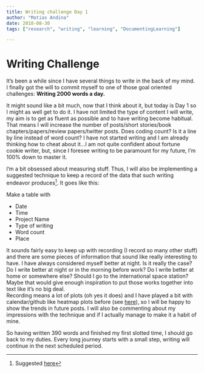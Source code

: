 ```yaml
---
title: Writing challenge Day 1
author: "Matias Andina"
date: 2018-08-30
tags: ["research", "writing", "learning", "DocumentingLearning"]

---
```


# Writing Challenge

It's been a while since I have several things to write in the back of my mind. I finally got the will to commit myself to one of those goal oriented challenges: **Writing 2000 words a day.**  

It might sound like a bit much, now that I think about it, but today is Day 1 so I might as well get to do it. I have not limited the type of content I will write, my aim is to get as fluent as possible and to have writing become habitual. That means I will increase the number of posts/short stories/book chapters/papers/review papers/twitter posts. Does coding count? Is it a line by line instead of word count? I have not started writing and I am already thinking how to cheat about it...I am not quite confident about fortune cookie writer, but, since I foresee writing to be paramount for my future, I'm 100% down to master it.  

I'm a bit obsessed about measuring stuff. Thus, I will also be implementing a suggested technique to keep a record of the data that such writing endeavor produces[^suggested]. It goes like this:

Make a table with

* Date
* Time
* Project Name
* Type of writing
* Word count
* Place

It sounds fairly easy to keep up with recording (I record so many other stuff) and there are some pieces of information that sound like really interesting to have. I have always considered myself better at night. Is it really the case? Do I write better at night or in the morning before work? Do I write better at home or somewhere else? Should I go to the international space station? Maybe that would give enough inspiration to put those works together into text like it's no big deal.  
Recording means a lot of plots (oh yes it does) and I have played a bit with calendar/github like heatmap plots before (see [here](/2018/05/github-style-calendar-heatmaps/)), so I will be happy to show the trends in future posts. I will also be commenting about my impressions with the technique and if I actually manage to make it a habit of mine.  

So having written 390 words and finished my first slotted time, I should go back to my duties. Every long journey starts with a small step, writing will continue in the next scheduled period.



[^suggested]: Suggested [here](https://www.goodreads.com/book/show/18478318-writing-habit-mastery---how-to-write-2-000-words-a-day-and-forever-cure)